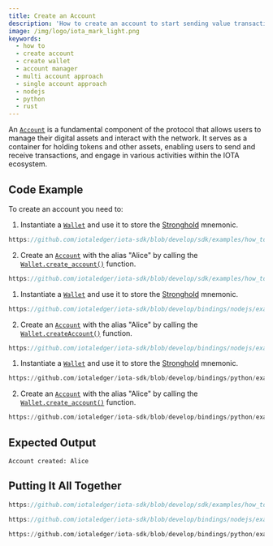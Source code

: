 ```yaml
---
title: Create an Account
description: 'How to create an account to start sending value transactions to the Tangle.'
image: /img/logo/iota_mark_light.png
keywords:
  - how to
  - create account
  - create wallet
  - account manager
  - multi account approach
  - single account approach
  - nodejs
  - python
  - rust
---
```



An [`Account`](../../references/nodejs/classes/Account/) is a fundamental component of the protocol that allows users
to manage their digital assets and interact with the network. It serves as a container for holding tokens and other
assets, enabling users to send and receive transactions, and engage in various activities within the IOTA ecosystem.

<TipAccountApproaches />

## Code Example

To create an account you need to:

<Tabs groupId="language" queryString>
<TabItem value="rust" label="Rust">

1. Instantiate a [`Wallet`](https://docs.rs/iota-sdk/latest/iota_sdk/wallet/core/struct.Wallet.html) and use it to store
   the [Stronghold](https://wiki.iota.org/stronghold.rs/welcome) mnemonic.

```rust reference
https://github.com/iotaledger/iota-sdk/blob/develop/sdk/examples/how_tos/accounts_and_addresses/create_account.rs#L27-L47
```

2. Create an [`Account`](https://docs.rs/iota-sdk/latest/iota_sdk/wallet/account/struct.Account.html) with the alias
   "Alice" by calling the [`Wallet.create_account()`](https://docs.rs/iota-sdk/latest/iota_sdk/wallet/core/struct.Wallet.html#method.create_account)
   function.

```rust reference
https://github.com/iotaledger/iota-sdk/blob/develop/sdk/examples/how_tos/accounts_and_addresses/create_account.rs#L50
```

</TabItem>
<TabItem value="typescript-node" label="Typescript (Node.js)">

1. Instantiate a [`Wallet`](../../references/nodejs/classes/Wallet/) and use it to store the
   [Stronghold](https://wiki.iota.org/stronghold.rs/welcome) mnemonic.

```typescript reference
https://github.com/iotaledger/iota-sdk/blob/develop/bindings/nodejs/examples/how_tos/accounts_and_addresses/create-account.ts#L35-L54
```

2. Create an [`Account`](../../references/nodejs/classes/Account/) with the alias "Alice" by calling the
   [`Wallet.createAccount()`](../../references/nodejs/classes/Wallet/#createAccount)
   function.

```typescript reference
https://github.com/iotaledger/iota-sdk/blob/develop/bindings/nodejs/examples/how_tos/accounts_and_addresses/create-account.ts#L57-L59
```

</TabItem>
<TabItem value="python" label="Python">

1. Instantiate a [`Wallet`](../../references/python/iota_sdk/wallet/) and use it to store the
   [Stronghold](https://wiki.iota.org/stronghold.rs/welcome) mnemonic.

```python reference
https://github.com/iotaledger/iota-sdk/blob/develop/bindings/python/examples/how_tos/accounts_and_addresses/create_account.py#L13-L32
```

2. Create an [`Account`](../../references/python/iota_sdk/wallet/account/) with the alias
   "Alice" by calling the [`Wallet.create_account()`](../../references/python/iota_sdk/wallet/#create_account)
   function.

```python reference
https://github.com/iotaledger/iota-sdk/blob/develop/bindings/python/examples/how_tos/accounts_and_addresses/create_account.py#L34L25
```

</TabItem>
</Tabs>

## Expected Output

```plaintext
Account created: Alice
```

## Putting It All Together

<Tabs groupId="language" queryString>

<TabItem value="rust" label="Rust">

```rust reference
https://github.com/iotaledger/iota-sdk/blob/develop/sdk/examples/how_tos/accounts_and_addresses/create_account.rs
```

</TabItem>
<TabItem value="typescript-node" label="Typescript (Node.js)">

```typescript reference
https://github.com/iotaledger/iota-sdk/blob/develop/bindings/nodejs/examples/how_tos/accounts_and_addresses/create-account.ts
```

</TabItem>
<TabItem value="python" label="Python">

```python reference
https://github.com/iotaledger/iota-sdk/blob/develop/bindings/python/examples/how_tos/accounts_and_addresses/create_account.py
```

</TabItem>
</Tabs>
